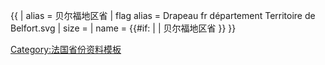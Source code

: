{{ {{{1<noinclude>|country showdata</noinclude>}}}
| alias = 贝尔福地区省
| flag alias = Drapeau fr département Territoire de Belfort.svg
| size = {{{size|}}}
| name = {{#if: {{{name|}}} | {{{name|}}} | 贝尔福地区省 }}
}}<noinclude>
[[Category:法国省份资料模板]]
</noinclude>